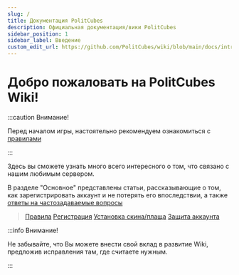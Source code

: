 ```yaml
---
slug: /
title: Документация PolitCubes
description: Официальная документация/вики PolitCubes
sidebar_position: 1
sidebar_label: Введение
custom_edit_url: https://github.com/PolitCubes/wiki/blob/main/docs/intro.mdx
---
```


# Добро пожаловать на PolitCubes Wiki! 

:::caution Внимание!

Перед началом игры, настоятельно рекомендуем ознакомиться с [правилами](general/rules.mdx)

:::

Здесь вы сможете узнать много всего интересного о том, что связано с нашим любимым сервером. 

В разделе "Основное" представлены статьи, рассказывающие о том, как зарегистрировать аккаунт и не потерять его впоследствии, а также [ответы на частозадаваемые вопросы](general/faq.mdx)

> [Правила](general/rules.mdx)
> [Регистрация](general/registration.mdx)
> [Установка скина/плаща](general/skins-and-cloaks.mdx)
> [Защита аккаунта](general/account-security.mdx)

:::info Внимание!

Не забывайте, что Вы можете внести свой вклад в развитие Wiki, предложив исправления там, где считаете нужным. 

:::
